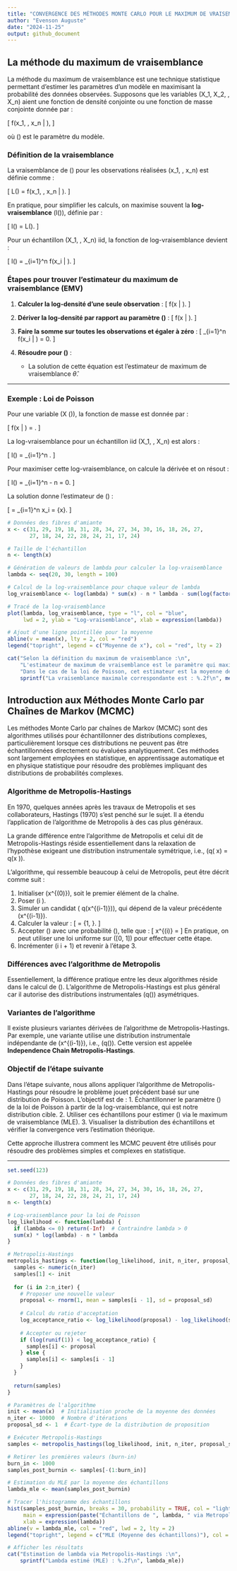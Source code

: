 ```yaml
---
title: "CONVERGENCE DES MÉTHODES MONTE CARLO POUR LE MAXIMUM DE VRAISEMBLANCE"
author: "Evenson Auguste"
date: "2024-11-25"
output: github_document
---
```


## La méthode du maximum de vraisemblance

La méthode du maximum de vraisemblance est une technique statistique permettant d’estimer les paramètres d’un modèle en maximisant la probabilité des données observées. Supposons que les variables \(X_1, X_2, \dots, X_n\) aient une fonction de densité conjointe ou une fonction de masse conjointe donnée par :

\[
f(x_1, \dots, x_n | \theta),
\]

où \(\theta\) est le paramètre du modèle.

### Définition de la vraisemblance

La vraisemblance de \(\theta\) pour les observations réalisées \(x_1, \dots, x_n\) est définie comme :

\[
L(\theta) = f(x_1, \dots, x_n | \theta).
\]

En pratique, pour simplifier les calculs, on maximise souvent la **log-vraisemblance** \(l(\theta)\), définie par :

\[
l(\theta) = \log L(\theta).
\]

Pour un échantillon \(X_1, \dots, X_n\) iid, la fonction de log-vraisemblance devient :

\[
l(\theta) = \sum_{i=1}^n \log f(x_i | \theta).
\]

### Étapes pour trouver l’estimateur du maximum de vraisemblance (EMV)

1. **Calculer la log-densité d’une seule observation** :
   \[
   \log f(x | \theta).
   \]

2. **Dériver la log-densité par rapport au paramètre \(\theta\)** :
   \[
   \frac{\partial}{\partial \theta} \log f(x | \theta).
   \]

3. **Faire la somme sur toutes les observations et égaler à zéro** :
   \[
   \sum_{i=1}^n \frac{\partial}{\partial \theta} \log f(x_i | \theta) = 0.
   \]

4. **Résoudre pour \(\theta\)** :
   - La solution de cette équation est l’estimateur de maximum de vraisemblance $\widehat{\theta}$.


---

### Exemple : Loi de Poisson

Pour une variable \(X \sim \text{Poisson}(\lambda)\), la fonction de masse est donnée par :

\[
f(x | \lambda) = \frac{e^{-\lambda} \lambda^x}{x!}.
\]

La log-vraisemblance pour un échantillon iid \(X_1, \dots, X_n\) est alors :

\[
l(\lambda) = \sum_{i=1}^n \left[ x_i \log \lambda - \lambda - \log(x_i!) \right].
\]

Pour maximiser cette log-vraisemblance, on calcule la dérivée et on résout :

\[
\frac{\partial}{\partial \lambda} l(\lambda) = \sum_{i=1}^n \frac{x_i}{\lambda} - n = 0.
\]

La solution donne l’estimateur de \(\lambda\) :

\[
\widehat{\lambda} = \frac{1}{n} \sum_{i=1}^n x_i = \bar{x}.
\]
 

```r
# Données des fibres d'amiante
x <- c(31, 29, 19, 18, 31, 28, 34, 27, 34, 30, 16, 18, 26, 27,
       27, 18, 24, 22, 28, 24, 21, 17, 24)

# Taille de l'échantillon
n <- length(x)

# Génération de valeurs de lambda pour calculer la log-vraisemblance
lambda <- seq(20, 30, length = 100)

# Calcul de la log-vraisemblance pour chaque valeur de lambda
log_vraisemblance <- log(lambda) * sum(x) - n * lambda - sum(log(factorial(x)))

# Tracé de la log-vraisemblance
plot(lambda, log_vraisemblance, type = "l", col = "blue",
     lwd = 2, ylab = "Log-vraisemblance", xlab = expression(lambda))

# Ajout d'une ligne pointillée pour la moyenne
abline(v = mean(x), lty = 2, col = "red")
legend("topright", legend = c("Moyenne de x"), col = "red", lty = 2)

cat("Selon la définition du maximum de vraisemblance :\n",
    "L'estimateur de maximum de vraisemblance est le paramètre qui maximise la probabilité des données observées.\n",
    "Dans le cas de la loi de Poisson, cet estimateur est la moyenne des observations.\n",
    sprintf("La vraisemblance maximale correspondante est : %.2f\n", mean(x)))

```


## Introduction aux Méthodes Monte Carlo par Chaînes de Markov (MCMC)

Les méthodes Monte Carlo par chaînes de Markov (MCMC) sont des algorithmes utilisés pour échantillonner des distributions complexes, particulièrement lorsque ces distributions ne peuvent pas être échantillonnées directement ou évaluées analytiquement. Ces méthodes sont largement employées en statistique, en apprentissage automatique et en physique statistique pour résoudre des problèmes impliquant des distributions de probabilités complexes.

### Algorithme de Metropolis-Hastings

En 1970, quelques années après les travaux de Metropolis et ses collaborateurs, Hastings (1970) s’est penché sur le sujet. Il a étendu l’application de l’algorithme de Metropolis à des cas plus généraux. 

La grande différence entre l’algorithme de Metropolis et celui dit de Metropolis-Hastings réside essentiellement dans la relaxation de l’hypothèse exigeant une distribution instrumentale symétrique, i.e., \(q(\tilde{x} \mid x) = q(x \mid \tilde{x})\). 

L’algorithme, qui ressemble beaucoup à celui de Metropolis, peut être décrit comme suit :

1. Initialiser \(x^{(0)}\), soit le premier élément de la chaîne.
2. Poser \(i \gets 1\).
3. Simuler un candidat \(\tilde{x} \sim q(\cdot \mid x^{(i-1)})\), qui dépend de la valeur précédente \(x^{(i-1)}\).
4. Calculer la valeur :
   \[
   \alpha = \min\left\{1, \frac{f(\tilde{x})}{f(x^{(i-1)})} \cdot \frac{q(x^{(i-1)} \mid \tilde{x})}{q(\tilde{x} \mid x^{(i-1)})} \right\}.
   \]
5. Accepter \(\tilde{x}\) avec une probabilité \(\alpha\), telle que :
   \[
   x^{(i)} =
   \begin{cases} 
   \tilde{x} & \text{avec la probabilité } \alpha, \\
   x^{(i-1)} & \text{sinon}.
   \end{cases}
   \]
   En pratique, on peut utiliser une loi uniforme sur \([0, 1]\) pour effectuer cette étape.
6. Incrémenter \(i \gets i + 1\) et revenir à l’étape 3.

### Différences avec l'algorithme de Metropolis

Essentiellement, la différence pratique entre les deux algorithmes réside dans le calcul de \(\alpha\). L’algorithme de Metropolis-Hastings est plus général car il autorise des distributions instrumentales \(q(\cdot \mid \cdot)\) asymétriques.

### Variantes de l’algorithme

Il existe plusieurs variantes dérivées de l’algorithme de Metropolis-Hastings. Par exemple, une variante utilise une distribution instrumentale indépendante de \(x^{(i-1)}\), i.e., \(q(\tilde{x})\). Cette version est appelée **Independence Chain Metropolis-Hastings**.

### Objectif de l'étape suivante

Dans l'étape suivante, nous allons appliquer l'algorithme de Metropolis-Hastings pour résoudre le problème jouet précédent basé sur une distribution de Poisson. L'objectif est de :
1. Échantillonner le paramètre \(\lambda\) de la loi de Poisson à partir de la log-vraisemblance, qui est notre distribution cible.
2. Utiliser ces échantillons pour estimer \(\lambda\) via le maximum de vraisemblance (MLE).
3. Visualiser la distribution des échantillons et vérifier la convergence vers l'estimation théorique.

Cette approche illustrera comment les MCMC peuvent être utilisés pour résoudre des problèmes simples et complexes en statistique.

---

```r
set.seed(123)

# Données des fibres d'amiante
x <- c(31, 29, 19, 18, 31, 28, 34, 27, 34, 30, 16, 18, 26, 27,
       27, 18, 24, 22, 28, 24, 21, 17, 24)
n <- length(x)

# Log-vraisemblance pour la loi de Poisson
log_likelihood <- function(lambda) {
  if (lambda <= 0) return(-Inf)  # Contraindre lambda > 0
  sum(x) * log(lambda) - n * lambda
}

# Metropolis-Hastings
metropolis_hastings <- function(log_likelihood, init, n_iter, proposal_sd) {
  samples <- numeric(n_iter)
  samples[1] <- init
  
  for (i in 2:n_iter) {
    # Proposer une nouvelle valeur
    proposal <- rnorm(1, mean = samples[i - 1], sd = proposal_sd)
    
    # Calcul du ratio d'acceptation
    log_acceptance_ratio <- log_likelihood(proposal) - log_likelihood(samples[i - 1])
    
    # Accepter ou rejeter
    if (log(runif(1)) < log_acceptance_ratio) {
      samples[i] <- proposal
    } else {
      samples[i] <- samples[i - 1]
    }
  }
  
  return(samples)
}

# Paramètres de l'algorithme
init <- mean(x)  # Initialisation proche de la moyenne des données
n_iter <- 10000  # Nombre d'itérations
proposal_sd <- 1  # Écart-type de la distribution de proposition

# Exécuter Metropolis-Hastings
samples <- metropolis_hastings(log_likelihood, init, n_iter, proposal_sd)

# Retirer les premières valeurs (burn-in)
burn_in <- 1000
samples_post_burnin <- samples[-(1:burn_in)]

# Estimation du MLE par la moyenne des échantillons
lambda_mle <- mean(samples_post_burnin)

# Tracer l'histogramme des échantillons
hist(samples_post_burnin, breaks = 30, probability = TRUE, col = "lightblue",
     main = expression(paste("Échantillons de ", lambda, " via Metropolis-Hastings")),
     xlab = expression(lambda))
abline(v = lambda_mle, col = "red", lwd = 2, lty = 2)
legend("topright", legend = c("MLE (Moyenne des échantillons)"), col = "red", lty = 2)

# Afficher les résultats
cat("Estimation de lambda via Metropolis-Hastings :\n",
    sprintf("Lambda estimé (MLE) : %.2f\n", lambda_mle))

```
